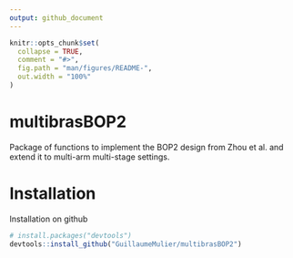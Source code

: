 ```yaml
---
output: github_document
---
```


<!-- README.md is generated from README.Rmd. Please edit that file -->

```r
knitr::opts_chunk$set(
  collapse = TRUE,
  comment = "#>",
  fig.path = "man/figures/README-",
  out.width = "100%"
)
```

# multibrasBOP2

<!-- badges: start -->
<!-- badges: end -->

Package of functions to implement the BOP2 design from Zhou et al. and extend it to multi-arm multi-stage settings.

# Installation

Installation on github

``` r
# install.packages("devtools")
devtools::install_github("GuillaumeMulier/multibrasBOP2")
```

